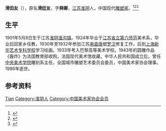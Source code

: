 '''滑田友'''（{{bd|1901年|5月8日|1986年|}}），原名'''滑廷友'''，字'''舜卿'''，[[江苏|江苏]][[淮阴|淮阴]]人，中国现代[[雕塑家|雕塑家]]。<ref>{{Cite web|title=滑田友|url=http://www.cafa.edu.cn/st/2013/9026343.htm|accessdate=2020-02-19|work=中央美术学院}}</ref><ref>{{Cite web|title=滑田友—为人的精神造像与“以中化西”的雕塑创造|url=http://www.namoc.org/cbjy/cbw/qks/qk2008_2531/qk200805/201303/t20130319_177437.htm|accessdate=2020-02-19|author=[[范迪安|范迪安]]|work=中国美术馆}}</ref><ref>{{Cite web|title=滑田友：自述——研究雕塑时代|url=http://collection.sina.com.cn/ds/2017-07-21/doc-ifyihrmf3117104.shtml|accessdate=2020-02-19|date=2017-07-21|last=|work=新浪收藏|archive-date=2018-04-25|archive-url=https://web.archive.org/web/20180425233242/http://collection.sina.com.cn/ds/2017-07-21/doc-ifyihrmf3117104.shtml|dead-url=no}}</ref>

== 生平 ==
1901年5月8日生于江苏[[淮阴|淮阴]][[漁溝鎮_(淮安市)|渔沟镇]]。1924年毕业于[[江蘇省淮陰中學|江苏省立第六师范]]美术系，毕业后回家乡任教，1930年至1932年参加江苏[[甪直鎮|甪直]][[唐|唐]]塑[[罗汉|罗汉]]修复工作，后到[[上海新华艺术专科学校|上海新华艺术专科学校]]学习绘画。1933年考入巴黎高等美术学校。1943年的圆雕作品《轰炸》为法国教育部收购，法国现代美术馆收藏。中华人民共和国成立后，曾任[[中央美术学院|中央美术学院]]雕刻系主任，全国城市雕塑艺术委员会委员，中国美术家协会理事。1986年逝世。

== 参考资料 ==
{{reflist}}

{{中国美术家协会第二届理事会}}
{{中国美术家协会第三届理事会}}

{{Authority control}}
{{DEFAULTSORT:Hua滑}}
[[Category:滑姓|Tian]]
[[Category:淮阴人|Category:淮阴人]]
[[Category:中国美术家协会会员|Category:中国美术家协会会员]]